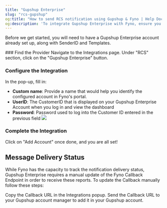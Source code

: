 ```yaml
---
title: "Gupshup Enterprise"
slug: "rcs-gupshup"
og:title: "How to send RCS notification using Gupshup & Fyno | Help Document"
og:description: 'To integrate Gupshup Enterprise with Fyno, ensure you have a Gupshup account, then navigate to Integrations, select "Gupshup Enterprise" under the RCS section, and fill in the required fields in the pop-up.'
---
```


Before we get started, you will need to have a Gupshup Enterprise account already set up, along with SenderID and Templates.

<Steps>
### Find the Provider
Navigate to the Integrations page. Under "RCS" section, click on the "Gupshup Enterprise" button.

### Configure the Integration

In the pop-up, fill in:

- **Custom name**: Provide a name that would help you identify the configured account in Fyno's portal.
- **UserID**: The CustomerID that is displayed on your Gupshup Enterprise Account when you log in and view the dashboard
- **Password**: Password used to log into the Customer ID entered in the previous field
  ![](/images/rcs_gupshup_integration.png)

### Complete the Integration

Click on "Add Account" once done, and you are all set!

</Steps>

## Message Delivery Status

While Fyno has the capacity to track the notification delivery status, Gupshup Enterprise requires a manual update of the Fyno Callback Endpoint in order to receive these reports. To update the Callback manually follow these steps:

<Steps>
  <Step>Copy the Callback URL in the Integrations popup.</Step>
  <Step>Send the Callback URL to your Gupshup account manager to add it in your Gupshup account.</Step>
</Steps>
